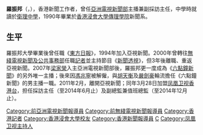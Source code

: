 {{unreferenced|time=2010-10-20T12:53:49+00:00}}
'''羅振邦'''（{{lang-en|Law Chen Pang Bond}}，{{bd|1968年|9月10日}}），香港新聞工作者，曾任[[亞洲電視|亞洲電視]][[亞視新聞|新聞部]]主播兼副採訪主任，中學時就讀於[[衛理中學|衛理中學]]，1990年畢業於[[香港浸會大學傳理學院|香港浸會大學傳理學院]]新聞系。

==生平==
羅振邦大學畢業後曾任職《[[東方日報|東方日報]]》，1994年加入亞視新聞。2000年曾轉往[[電視廣播有限公司|無綫電視]][[無綫新聞|新聞及公共事務部]]任職[[記者|記者]]並主持節目《[[新聞透視|新聞透視]]》，但3年後離職、重返亞視新聞。2007年[[梁家榮|梁家榮]]入主亞洲電視新聞部後，羅振邦更一度成為《[[六點鐘新聞|六點鐘新聞]]》的另外唯一主播；後來因[[馮兆寧|馮兆寧]]被解僱，與[[胡天衡|胡天衡]]及[[嚴劍豪|嚴劍豪]]輪流擔任《六點鐘新聞》的男主播一職。2011年2月，離開亞視新聞；同年3月28日加盟[[凤凰卫视香港台|凤凰卫视香港台]]，担任採訪主任（至2014年6月止）及副總監兼值班總監（至2014年12月止）。

{{DEFAULTSORT:L}}
[[Category:前亞洲電視新聞報導員|Category:前亞洲電視新聞報導員]]
[[Category:前無綫電視新聞報導員|Category:前無綫電視新聞報導員]]
[[Category:香港記者|Category:香港記者]]
[[Category:香港浸會大學校友|Category:香港浸會大學校友]]
[[Category:香港新聞報導員|Category:香港新聞報導員]]
[[Category:羅姓|C]]
[[Category:凤凰卫视主持人|Category:凤凰卫视主持人]]

{{HK-bio-stub}}